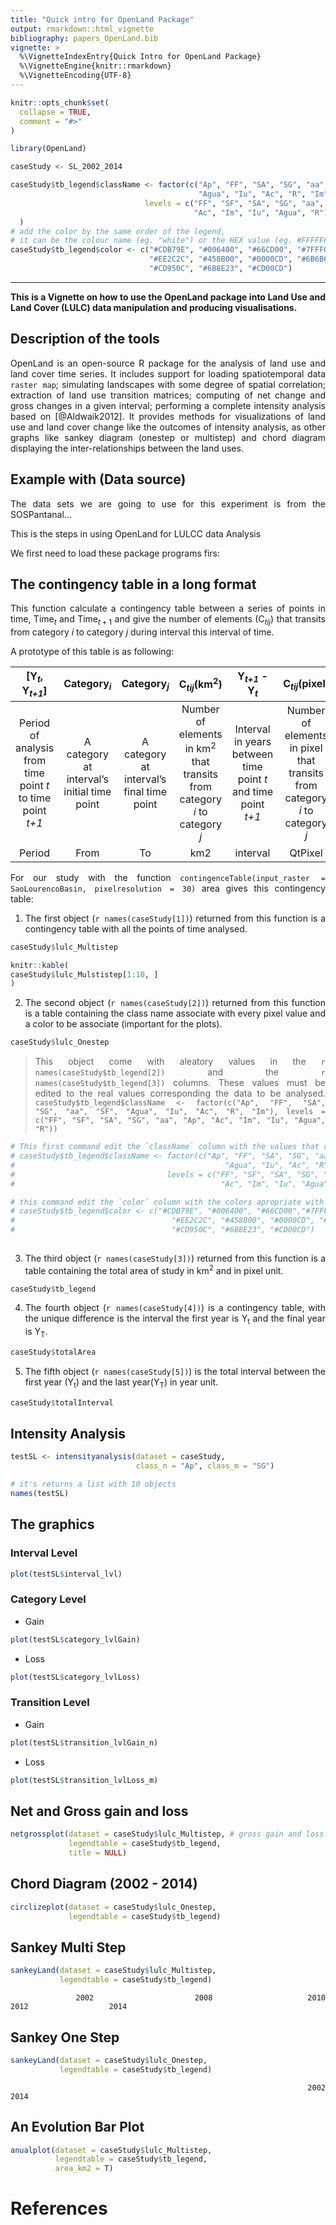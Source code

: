 ```yaml
---
title: "Quick intro for OpenLand Package"
output: rmarkdown::html_vignette
bibliography: papers_OpenLand.bib
vignette: >
  %\VignetteIndexEntry{Quick Intro for OpenLand Package}
  %\VignetteEngine{knitr::rmarkdown}
  %\VignetteEncoding{UTF-8}
---
```


<style>
body {
text-align: justify}
</style>

```r
knitr::opts_chunk$set(
  collapse = TRUE,
  comment = "#>"
)
```

```r
library(OpenLand)
```

```r

caseStudy <- SL_2002_2014

caseStudy$tb_legend$className <- factor(c("Ap", "FF", "SA", "SG", "aa", "SF", 
                                          "Agua", "Iu", "Ac", "R", "Im"),
                              levels = c("FF", "SF", "SA", "SG", "aa", "Ap", 
                                         "Ac", "Im", "Iu", "Agua", "R")
  )
# add the color by the same order of the legend,
# it can be the colour name (eg. "white") or the HEX value (eg. #FFFFFF)
caseStudy$tb_legend$color <- c("#CDB79E", "#006400", "#66CD00", "#7FFF00",
                               "#EE2C2C", "#458B00", "#0000CD", "#6B6B6B",
                               "#CD950C", "#6B8E23", "#CD00CD")

```


----
**This is a Vignette on how to use the OpenLand package into Land Use and Land Cover (LULC)
data manipulation and producing visualisations.**

## Description of the tools

OpenLand is an open-source R package for the analysis of land use and land cover
time series. It includes support for loading spatiotemporal data `raster map`; 
simulating landscapes with some degree of spatial correlation; extraction of
land use transition matrices; computing of net change and gross changes in a given 
interval; performing a complete intensity analysis based on [@Aldwaik2012]. It provides
methods for visualizations of land use and land cover change like 
the outcomes of intensity analysis, as other graphs like sankey diagram 
(onestep or multistep) and chord diagram displaying the inter-relationships 
between the land uses.


## Example with (Data source)
The data sets we are going to use for this experiment is from the SOSPantanal...

This is the steps in using OpenLand for LULCC data Analysis

We first need to load these package programs firs:



## The contingency table in a long format

This function calculate a contingency table between a series of points in time, Time$_{t}$ and Time$_{t+1}$
and give the number of elements (C~_tij_~) that transits from category _i_ to category _j_ during interval
this interval of time.

A prototype of this table is as following:

|[Y~_t_~, Y~_t+1_~] | Category~_i_~ | Category~_j_~ |C~_tij_~(km^2^)|Y~_t+1_~ - Y~_t_~|C~_tij_~(pixel)|Y~_t_~|Y~_t+1_~|
|:-----------:|:----------:|:----------:|:--------------:|:-----------:|:--------------:|:----:|:----:|
|Period of analysis from time point _t_ to time point _t+1_|A category at interval’s initial time point|A category at  interval’s final time point|Number of elements in km^2^ that transits from category _i_ to category _j_|Interval in years between time point _t_ and time point _t+1_|Number of elements in pixel that transits from category _i_ to category _j_|Initial Year of the interval| Final Year of the interval|
|Period|From|To|km2|interval|QtPixel|yearFrom|yearTo|


For our study with the function `contingenceTable(input_raster = SaoLourencoBasin, pixelresolution = 30)` area gives this contingency table:

(@) The first object (``r names(caseStudy[1])``) returned from this function is a contingency table with all the points of time analysed.

```r

caseStudy$lulc_Multistep

```

```r
knitr::kable(
caseStudy$lulc_Mulstistep[1:10, ]
)
```

(@) The second object (``r names(caseStudy[2])``) returned from this function is a table containing the class name 
associate with every pixel value and a color to be associate (important for the plots).

```r

caseStudy$lulc_Onestep

```
> This object come with aleatory values in the ``r names(caseStudy$tb_legend[2])`` 
and the ``r names(caseStudy$tb_legend[3])`` columns. These values must be edited 
to the real values corresponding the data to be analysed. `caseStudy$tb_legend$className <- factor(c("Ap", "FF", "SA", "SG", "aa", "SF", "Agua", "Iu", "Ac", "R", "Im"), levels = c("FF", "SF", "SA", "SG", "aa", "Ap", "Ac", "Im", "Iu", "Agua", "R"))`

```r
# This first command edit the `className` column with the values that represents the dataset
# caseStudy$tb_legend$className <- factor(c("Ap", "FF", "SA", "SG", "aa", "SF",
#                                               "Agua", "Iu", "Ac", "R", "Im"),
#                                  levels = c("FF", "SF", "SA", "SG", "aa", "Ap",
#                                              "Ac", "Im", "Iu", "Agua", "R"))

# this command edit the `color` column with the colors apropriate with the dataset
# caseStudy$tb_legend$color <- c("#CDB79E", "#006400", "#66CD00","#7FFF00",
#                                   "#EE2C2C", "#458B00", "#0000CD", "#6B6B6B",
#                                   "#CD950C", "#6B8E23", "#CD00CD")
                                  
```


(@) The third object (``r names(caseStudy[3])``) returned from this function is a table containing the total area of study in km^2^ and in pixel unit.

```r
caseStudy$tb_legend

```

(@) The fourth object (``r names(caseStudy[4])``) is a contingency table, with the unique difference is the interval the first year is Y~t~ and the final year is Y~T~.

```r

caseStudy$totalArea

```
(@) The fifth object (``r names(caseStudy[5])``) is the total interval between the first year (Y~t~) and the last year(Y~T~) in year unit.

```r

caseStudy$totalInterval

```



## Intensity Analysis

```r
testSL <- intensityanalysis(dataset = caseStudy,
                            class_n = "Ap", class_m = "SG")

# it's returns a list with 10 objects
names(testSL)
```

## The graphics


### Interval Level

```r

plot(testSL$interval_lvl)

```

### Category Level

* Gain

```r

plot(testSL$category_lvlGain)

```

* Loss
```r

plot(testSL$category_lvlLoss)

```

### Transition Level

* Gain
```r

plot(testSL$transition_lvlGain_n)

```

* Loss
```r

plot(testSL$transition_lvlLoss_m)

```

## Net and Gross gain and loss

```r

netgrossplot(dataset = caseStudy$lulc_Multistep, # gross gain and loss
             legendtable = caseStudy$tb_legend,
             title = NULL)

```


## Chord Diagram (2002 - 2014)

```r

circlizeplot(dataset = caseStudy$lulc_Onestep,
             legendtable = caseStudy$tb_legend)

```

## Sankey Multi Step

```r

sankeyLand(dataset = caseStudy$lulc_Multistep,
           legendtable = caseStudy$tb_legend)


```


```
           2002                 2008                2010                  2012                  2014
```

## Sankey One Step

```r

sankeyLand(dataset = caseStudy$lulc_Onestep,
           legendtable = caseStudy$tb_legend)

```
```
                          2002                                                  2014
```

## An Evolution Bar Plot

```r

anualplot(dataset = caseStudy$lulc_Multistep, 
          legendtable = caseStudy$tb_legend,
          area_km2 = T)
```



# References
